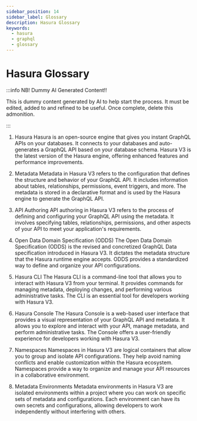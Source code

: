 ```yaml
---
sidebar_position: 14
sidebar_label: Glossary
description: Hasura Glossary
keywords:
  - hasura
  - graphql
  - glossary
---
```


# Hasura Glossary

:::info NB! Dummy AI Generated Content!!

This is dummy content generated by AI to help start the process. It must be edited, added to and refined to be useful.
Once complete, delete this admonition.

:::

1. Hasura
Hasura is an open-source engine that gives you instant GraphQL APIs on your databases. It connects to your databases and auto-generates a GraphQL API based on your database schema. Hasura V3 is the latest version of the Hasura engine, offering enhanced features and performance improvements.

2. Metadata
Metadata in Hasura V3 refers to the configuration that defines the structure and behavior of your GraphQL API. It includes information about tables, relationships, permissions, event triggers, and more. The metadata is stored in a declarative format and is used by the Hasura engine to generate the GraphQL API.

3. API Authoring
API authoring in Hasura V3 refers to the process of defining and configuring your GraphQL API using the metadata. It involves specifying tables, relationships, permissions, and other aspects of your API to meet your application's requirements.

4. Open Data Domain Specification (ODDS)
The Open Data Domain Specification (ODDS) is the revised and concretized GraphQL Data specification introduced in Hasura V3. It dictates the metadata structure that the Hasura runtime engine accepts. ODDS provides a standardized way to define and organize your API configurations.

5. Hasura CLI
The Hasura CLI is a command-line tool that allows you to interact with Hasura V3 from your terminal. It provides commands for managing metadata, deploying changes, and performing various administrative tasks. The CLI is an essential tool for developers working with Hasura V3.

6. Hasura Console
The Hasura Console is a web-based user interface that provides a visual representation of your GraphQL API and metadata. It allows you to explore and interact with your API, manage metadata, and perform administrative tasks. The Console offers a user-friendly experience for developers working with Hasura V3.

7. Namespaces
Namespaces in Hasura V3 are logical containers that allow you to group and isolate API configurations. They help avoid naming conflicts and enable customization within the Hasura ecosystem. Namespaces provide a way to organize and manage your API resources in a collaborative environment.

8. Metadata Environments
Metadata environments in Hasura V3 are isolated environments within a project where you can work on specific sets of metadata and configurations. Each environment can have its own secrets and configurations, allowing developers to work independently without interfering with others.